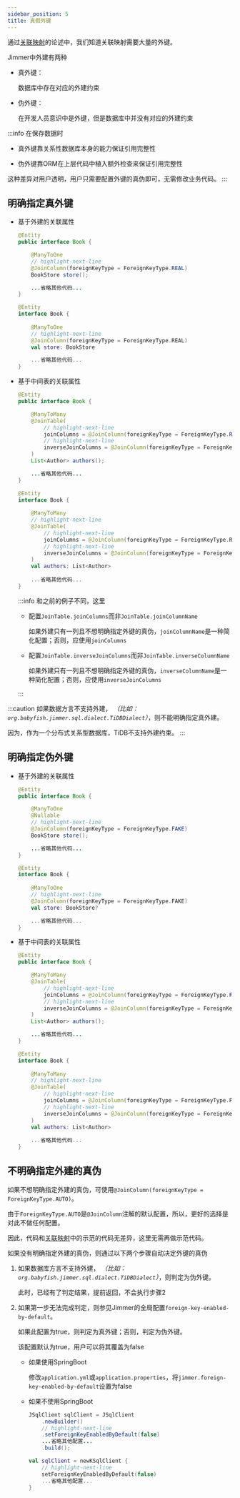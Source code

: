 ```yaml
---
sidebar_position: 5
title: 真假外键
---
```



通过[关联映射](./association)的论述中，我们知道关联映射需要大量的外键。

Jimmer中外建有两种

-   真外键：

    数据库中存在对应的外建约束

-   伪外键：

    在开发人员意识中是外键，但是数据库中并没有对应的外建约束

:::info
在保存数据时

-   真外键靠关系性数据库本身的能力保证引用完整性

-   伪外键靠ORM在上层代码中植入额外检查来保证引用完整性

这种差异对用户透明，用户只需要配置外键的真伪即可，无需修改业务代码。
:::

## 明确指定真外键

-   基于外建的关联属性

    <Tabs groupId="language">
    <TabItem value="java" label="Java">

    ```java title="Book.java"
    @Entity
    public interface Book {

        @ManyToOne
        // highlight-next-line
        @JoinColumn(foreignKeyType = ForeignKeyType.REAL)
        BookStore store();

        ...省略其他代码...
    }
    ```

    </TabItem>
    <TabItem value="kotlin" label="Kotlin">

    ```kotlin title="Book.kt"
    @Entity
    interface Book {
        
        @ManyToOne
        // highlight-next-line
        @JoinColumn(foreignKeyType = ForeignKeyType.REAL)
        val store: BookStore

        ...省略其他代码...
    }
    ```

    </TabItem>
    </Tabs>

-   基于中间表的关联属性

    <Tabs groupId="language">
    <TabItem value="java" label="Java">

    ```java title="Book.java"
    @Entity
    public interface Book {

        @ManyToMany
        @JoinTable(
            // highlight-next-line
            joinColumns = @JoinColumn(foreignKeyType = ForeignKeyType.REAL),
            // highlight-next-line
            inverseJoinColumns = @JoinColumn(foreignKeyType = ForeignKeyType.REAL)
        )
        List<Author> authors();

        ...省略其他代码...
    }
    ```

    </TabItem>
    <TabItem value="kotlin" label="Kotlin">

    ```kotlin title="Book.kt"
    @Entity
    interface Book {
        
        @ManyToMany
        // highlight-next-line
        @JoinTable(
            // highlight-next-line
            joinColumns = @JoinColumn(foreignKeyType = ForeignKeyType.REAL),
            // highlight-next-line
            inverseJoinColumns = @JoinColumn(foreignKeyType = ForeignKeyType.REAL)
        )
        val authors: List<Author>
        
        ...省略其他代码...
    }
    ```

    </TabItem>
    </Tabs>

    :::info
    和之前的例子不同，这里
    
    -   配置`JoinTable.joinColumns`而非`JoinTable.joinColumnName`

        如果外建只有一列且不想明确指定外键的真伪，`joinColumnName`是一种简化配置；否则，应使用`joinColumns`

    -   配置`JoinTable.inverseJoinColumns`而非`JoinTable.inverseColumnName`

        如果外建只有一列且不想明确指定外键的真伪，`inverseColumnName`是一种简化配置；否则，应使用`inverseJoinColumns`

    :::

:::caution
如果数据方言不支持外建， *（比如：`org.babyfish.jimmer.sql.dialect.TiDBDialect`）*，则不能明确指定真外建。

因为，作为一个分布式关系型数据库，TiDB不支持外建约束。
:::

## 明确指定伪外键

-   基于外建的关联属性

    <Tabs groupId="language">
    <TabItem value="java" label="Java">

    ```java title="Book.java"
    @Entity
    public interface Book {

        @ManyToOne
        @Nullable
        // highlight-next-line
        @JoinColumn(foreignKeyType = ForeignKeyType.FAKE)
        BookStore store();

        ...省略其他代码...
    }
    ```

    </TabItem>
    <TabItem value="kotlin" label="Kotlin">

    ```kotlin title="Book.kt"
    @Entity
    interface Book {
        
        @ManyToOne
        // highlight-next-line
        @JoinColumn(foreignKeyType = ForeignKeyType.FAKE)
        val store: BookStore?

        ...省略其他代码...
    }
    ```

    </TabItem>
    </Tabs>

-   基于中间表的关联属性

    <Tabs groupId="language">
    <TabItem value="java" label="Java">

    ```java title="Book.java"
    @Entity
    public interface Book {

        @ManyToMany
        @JoinTable(
            // highlight-next-line
            joinColumns = @JoinColumn(foreignKeyType = ForeignKeyType.FAKE),
            // highlight-next-line
            inverseJoinColumns = @JoinColumn(foreignKeyType = ForeignKeyType.FAKE)
        )
        List<Author> authors();

        ...省略其他代码...
    }
    ```

    </TabItem>
    <TabItem value="kotlin" label="Kotlin">

    ```kotlin title="Book.kt"
    @Entity
    interface Book {
        
        @ManyToMany
        // highlight-next-line
        @JoinTable(
            // highlight-next-line
            joinColumns = @JoinColumn(foreignKeyType = ForeignKeyType.FAKE),
            // highlight-next-line
            inverseJoinColumns = @JoinColumn(foreignKeyType = ForeignKeyType.FAKE)
        )
        val authors: List<Author>
        
        ...省略其他代码...
    }
    ```

    </TabItem>
    </Tabs>

## 不明确指定外建的真伪

如果不想明确指定外建的真伪，可使用`@JoinColumn(foreignKeyType = ForeignKeyType.AUTO)`。

由于`ForeignKeyType.AUTO`是`@JoinColumn`注解的默认配置，所以，更好的选择是对此不做任何配置。

因此，代码和[关联映射](./association)中的示范的代码无差异，这里无需再做示范代码。

如果没有明确指定外建的真伪，则通过以下两个步骤自动决定外键的真伪

1.  如果数据库方言不支持外建， *（比如：`org.babyfish.jimmer.sql.dialect.TiDBDialect`）*，则判定为伪外键。

    此时，已经有了判定结果，提前返回，不会执行步骤2

2.  如果第一步无法完成判定，则参见Jimmer的全局配置`foreign-key-enabled-by-default`。

    如果此配置为true，则判定为真外键；否则，判定为伪外键。

    该配置默认为true，用户可以将其覆盖为false

    -   如果使用SpringBoot

        修改`application.yml`或`application.properties`，将`jimmer.foreign-key-enabled-by-default`设置为false

    -   如果不使用SpringBoot

        <Tabs groupId="language">
        <TabItem value="java" label="Java">

        ```java
        JSqlClient sqlClient = JSqlClient
            .newBuilder()
            // highlight-next-line
            .setForeignKeyEnabledByDefault(false)
            ...省略其他配置...
            .build();
        ```

        </TabItem>
        <TabItem value="kotlin" label="Kotlin">

        ```kotlin
        val sqlClient = newKSqlClient {
            // highlight-next-line
            setForeignKeyEnabledByDefault(false)
            ...省略其他配置...
        }
        ```

        </TabItem>
        </Tabs>

